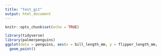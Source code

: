 ```yaml
---
title: "test_git"
output: html_document
---
```


```r
knitr::opts_chunk$set(echo = TRUE)
```

```r
library(tidyverse)
library(palmerpenguins)
ggplot(data = penguins, aes(x = bill_length_mm, y = flipper_length_mm, colour = species)) +
  geom_point()
```

